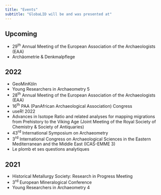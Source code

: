 ```yaml
---
title: "Events"
subtitle: "GlobaLID will be and was presented at"
---
```


## Upcoming

* 29^th^ Annual Meeting of the European Association of the Archaeologists (EAA)
* Archäometrie & Denkmalpflege

## 2022

* GeoMinKöln
* Young Researchers in Archaeometry 5
* 28^th^ Annual Meeting of the European Association of the Archaeologists (EAA)
* 16^th^ PAA (PanAfrican Archaeological Association) Congress
* useR! 2022
* Advances in Isotope Ratio and related analyses for mapping migrations from Prehistory to the Viking Age (Joint Meeting of the Royal Society of Chemistry & Society of Antiquaries)
* 43^rd^ International Symposium on Archaeometry
* 3^rd^ International Congress on Archaeological Sciences in the Eastern Mediterranean and the Middle East (ICAS-EMME 3)
* Le plomb et ses questions analytiques

## 2021

* Historical Metallurgy Society: Research in Progress Meeting
* 3^rd^ European Mineralogical Conference
* Young Researchers in Archaeometry 4

<!-- 
* Rose T, Klein S, Westner KJ, Hsu Y-K (2022) Nine-tailed data monsters?: Lessons learnt in the compilation of GlobaLID. GeoMinKöln 2022, Köln
* Rose T, Klein S, Westner KJ, Hsu Y-K (2022) From OXALID to GlobaLID: Towards a community-standard for lead isotope data in archaeology. Young Researchers in Archaeometry 5, online
* Rose T, Klein S, Westner KJ, Hsu Y-K (2022) From OXALID to GlobaLID: A substantial upgrade of a well-known data pool of lead isotopes for metal provenancing using R and Shiny App. 28th Annual Meeting of the European Association of the Archaeologists (EAA), Budapest
* Rose T, Klein S, Westner KJ, Hsu Y-K (2022) From OXALID to GlobaLID: A substantial upgrade of a well-known data pool of lead isotopes for metal provenancing using R and Shiny App. 16th PAA Congress, Zanzibar
* Rose T, Klein S, Westner KJ, Hsu Y-K (2022) GlobaLID: Accessing and visualizing lead isotope data for the reproducible reconstruction of raw material provenance. poster. useR! 2022, online
* Hsu Y-K, Klein S, Rose T, Westner KJ (2022) From OXALID to GlobaLID: A substantial upgrade of a well-known data pool of lead isotopes for metal provenancing using R and Shiny App. Advances in Isotope Ratio and related analyses for mapping migrations from Prehistory to the Viking Age (Joint Meeting of the Royal Society of Chemistry & Society of Antiquaries), London
* Rose T, Klein S, Westner KJ, Hsu Y-K (2022) From OXALID to GlobaLID: A substantial upgrade of a well-known data pool of lead isotopes for metal provenancing using R and Shiny App. poster. 43rd International Symposium on Archaeometry, Lisboa.
* Rose T, Klein S, Westner KJ, Hsu Y-K (2022) From OXALID to GlobaLID: A substantial upgrade of a well-known data pool of lead isotopes for metal provenancing using R and Shiny App. poster. ICAS-EMME 3, Nicosia.
* Westner KJ, Klein S, Rose T, Hsu Y-K (2022) From OXALID to GlobaLID: A substantial upgrade of a well-known data pool of lead isotopes for metal provenancing using R and Shiny App. Le plomb et ses questions analytiques, Nantes.
* Hsu Y-K, Klein S, Rose T, Westner KJ (2021) From OXALID to GlobaLID: A substantial upgrade of a well-known data pool of lead isotopes for metal provenancing using R and Shiny App. Historical Metallurgy Society: Research in Progress Meeting, online.
* Klein S, Rose T, Westner KJ, Hsu Y-K (2021) From OXALID to GlobaLID: A substantial upgrade of a well-known data pool of lead isotopes for metal provenancing using R and Shiny App. 3rd European Mineralogical Conference, Krakau.
* Rose T, Klein S, Westner KJ, Hsu Y-K (2021) From OXALID to GlobaLID: A substantial upgrade of a well-known data pool of lead isotopes for metal provenancing using R and Shiny App. Young Researchers in Archaeometry 4, Évora.
-->